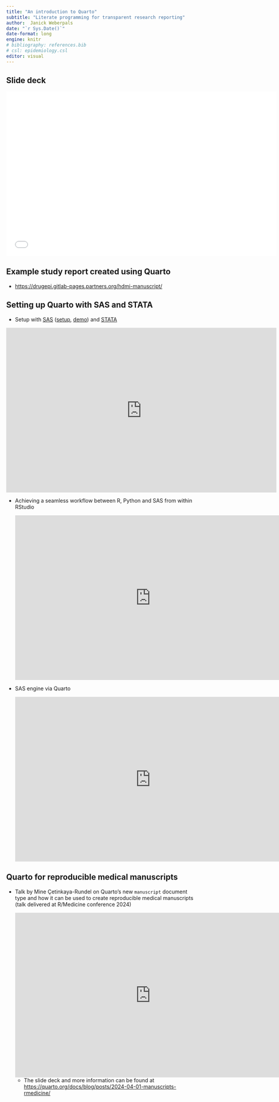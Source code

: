 ```yaml
---
title: "An introduction to Quarto"
subtitle: "Literate programming for transparent research reporting"
author:  Janick Weberpals
date: "`r Sys.Date()`"
date-format: long
engine: knitr
# bibliography: references.bib
# csl: epidemiology.csl
editor: visual
---
```


## Slide deck

<iframe src="05a_quarto_presentation.html" frameborder="0" width="725" height="440.6641" allowfullscreen="true" mozallowfullscreen="true" webkitallowfullscreen="true"></iframe>

## Example study report created using Quarto

-   [`https://drugepi.gitlab-pages.partners.org/hdmi-manuscript/`{=html}](https://drugepi.gitlab-pages.partners.org/hdmi-manuscript/)

## Setting up Quarto with SAS and STATA

-   Setup with [SAS](https://sassoftware.github.io/saspy/configuration.html#http) ([setup](https://www.harveyl888.com/outputs/quarto_02.html), [demo](https://www.harveyl888.com/outputs/quarto_02.html)) and [STATA](https://users.ssc.wisc.edu/~hemken/Stataworkshops/Statamarkdown/stata-and-r-markdown.html)

<iframe width="725" height="440.6641" src="https://www.youtube.com/embed/A2-Ti-c6w8c?si=n-HelQ03PnM4GZ6H" title="YouTube video player" frameborder="0" allow="accelerometer; autoplay; clipboard-write; encrypted-media; gyroscope; picture-in-picture; web-share" referrerpolicy="strict-origin-when-cross-origin" allowfullscreen>

</iframe>

-   Achieving a seamless workflow between R, Python and SAS from within RStudio

    <iframe width="725" height="440.6641" src="https://www.youtube.com/embed/iS9toBHswBY?si=VjVGwy-lZ2ZVGGsa" title="YouTube video player" frameborder="0" allow="accelerometer; autoplay; clipboard-write; encrypted-media; gyroscope; picture-in-picture; web-share" referrerpolicy="strict-origin-when-cross-origin" allowfullscreen>

    </iframe>

-   SAS engine via Quarto

    <iframe width="725" height="440.6641" src="https://www.youtube.com/embed/4c9T6-__vI8?si=HyYdxcP2Q-vlio3M" title="YouTube video player" frameborder="0" allow="accelerometer; autoplay; clipboard-write; encrypted-media; gyroscope; picture-in-picture; web-share" referrerpolicy="strict-origin-when-cross-origin" allowfullscreen>

    </iframe>

## Quarto for reproducible medical manuscripts

-   Talk by Mine Çetinkaya-Rundel on Quarto's new `manuscript` document type and how it can be used to create reproducible medical manuscripts (talk delivered at R/Medicine conference 2024)

    <iframe width="725" height="440.6641" src="https://www.youtube.com/embed/NK1onTLcgY4?si=e0dWnrCsi_a6Fl1-" title="YouTube video player" frameborder="0" allow="accelerometer; autoplay; clipboard-write; encrypted-media; gyroscope; picture-in-picture; web-share" referrerpolicy="strict-origin-when-cross-origin" allowfullscreen>

</iframe>

-   The slide deck and more information can be found at <https://quarto.org/docs/blog/posts/2024-04-01-manuscripts-rmedicine/>
